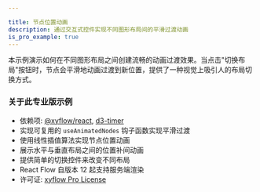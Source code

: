 ```yaml
---

title: 节点位置动画
description: 通过交互式控件实现不同图形布局间的平滑过渡动画
is_pro_example: true
---
```


本示例演示如何在不同图形布局之间创建流畅的动画过渡效果。当点击"切换布局"按钮时，节点会平滑地动画过渡到新位置，提供了一种视觉上吸引人的布局切换方式。

<ProExampleViewer variant="dark" slug="node-position-animation" />

### 关于此专业版示例

- 依赖项: [@xyflow/react](https://www.npmjs.com/package/@xyflow/react), [d3-timer](https://www.npmjs.com/package/d3-timer)
- 实现可复用的 `useAnimatedNodes` 钩子函数实现平滑过渡
- 使用线性插值算法实现节点位置动画
- 展示水平与垂直布局之间的位置补间动画
- 提供简单的切换控件来改变不同布局
- React Flow 自版本 12 起支持服务端渲染
- 许可证: [xyflow Pro License](https://xyflow.com/pro-license)